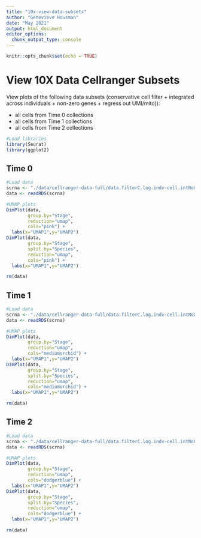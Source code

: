 ```yaml
---
title: "10x-view-data-subsets"
author: "Genevieve Housman"
date: "May 2021"
output: html_document
editor_options: 
  chunk_output_type: console
---
```


```r
knitr::opts_chunk$set(echo = TRUE)
```

# View 10X Data Cellranger Subsets

View plots of the following data subsets (conservative cell filter + integrated across individuals + non-zero genes + regress out UMI/mito)):

* all cells from Time 0 collections
* all cells from Time 1 collections
* all cells from Time 2 collections


```r

#Load libraries
library(Seurat)
library(ggplot2)

```

## Time 0

```r

#Load data
scrna <- "./data/cellranger-data-full/data.filterC.log.indv-cell.intNo0.reg-t0.rds"
data <- readRDS(scrna)

#UMAP plots
DimPlot(data,
        group.by="Stage",
        reduction="umap",
        cols="pink") +
  labs(x="UMAP1",y="UMAP2")
DimPlot(data,
        group.by="Stage",
        split.by="Species",
        reduction="umap",
        cols="pink") +
  labs(x="UMAP1",y="UMAP2")

rm(data)

```

## Time 1

```r

#Load data
scrna <- "./data/cellranger-data-full/data.filterC.log.indv-cell.intNo0.reg-t1.rds"
data <- readRDS(scrna)

#UMAP plots
DimPlot(data,
        group.by="Stage",
        reduction="umap",
        cols="mediumorchid") +
  labs(x="UMAP1",y="UMAP2")
DimPlot(data,
        group.by="Stage",
        split.by="Species",
        reduction="umap",
        cols="mediumorchid") +
  labs(x="UMAP1",y="UMAP2")

rm(data)

```

## Time 2

```r

#Load data
scrna <- "./data/cellranger-data-full/data.filterC.log.indv-cell.intNo0.reg-t2.rds"
data <- readRDS(scrna)

#UMAP plots
DimPlot(data,
        group.by="Stage",
        reduction="umap",
        cols="dodgerblue") +
  labs(x="UMAP1",y="UMAP2")
DimPlot(data,
        group.by="Stage",
        split.by="Species",
        reduction="umap",
        cols="dodgerblue") +
  labs(x="UMAP1",y="UMAP2")

rm(data)

```
